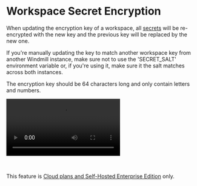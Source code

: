 # Workspace Secret Encryption

When updating the encryption key of a workspace, all [secrets](../2_variables_and_secrets/index.mdx#secrets) will be re-encrypted with the new key and the previous key will be replaced by the new one.

If you're manually updating the key to match another workspace key from another Windmill instance, make sure not to use the 'SECRET_SALT' environment variable or, if you're using it, make sure it the salt matches across both instances.

The encryption key should be 64 characters long and only contain letters and numbers.

<video
	className="border-2 rounded-xl object-cover w-full h-full dark:border-gray-800"
	controls
	src="/videos/encrypt_secrets.mp4"
/>

<br/>

This feature is [Cloud plans and Self-Hosted Enterprise Edition](/pricing) only.